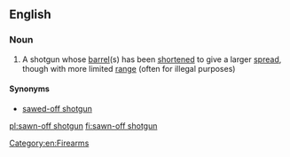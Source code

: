 ==English==

===Noun===
{{wikipedia|sawed-off shotgun}}
{{en-noun|head=[[sawn]]-[[off]] [[shotgun]]}}

# A shotgun whose [[barrel]](s) has been [[shortened]] to give a larger [[spread]], though with more limited [[range]] (often for illegal purposes)

====Synonyms====
* [[sawed-off shotgun]] {{lb|en|US}}

[[Category:en:Firearms]]

[[pl:sawn-off shotgun]]
[[fi:sawn-off shotgun]]